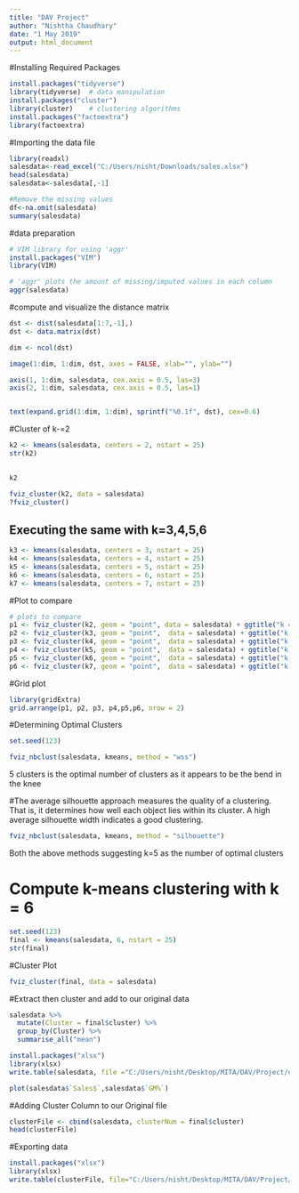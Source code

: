 ---
title: "DAV Project"
author: "Nishtha Chaudhary"
date: "1 May 2019"
output: html_document
---


#Installing Required Packages

```{r}
install.packages("tidyverse")
library(tidyverse)  # data manipulation
install.packages("cluster")
library(cluster)    # clustering algorithms
install.packages("factoextra")
library(factoextra)
```

#Importing the data file

```{r cars}
library(readxl)
salesdata<-read_excel("C:/Users/nisht/Downloads/sales.xlsx")
head(salesdata)
salesdata<-salesdata[,-1]

#Remove the missing values
df<-na.omit(salesdata)
summary(salesdata)

```

#data preparation

```{r}
# VIM library for using 'aggr'
install.packages("VIM")
library(VIM)

# 'aggr' plots the amount of missing/imputed values in each column
aggr(salesdata)
```



#compute and visualize the distance matrix

```{r}
dst <- dist(salesdata[1:7,-1],)
dst <- data.matrix(dst)

dim <- ncol(dst)

image(1:dim, 1:dim, dst, axes = FALSE, xlab="", ylab="")

axis(1, 1:dim, salesdata, cex.axis = 0.5, las=3)
axis(2, 1:dim, salesdata, cex.axis = 0.5, las=1)


text(expand.grid(1:dim, 1:dim), sprintf("%0.1f", dst), cex=0.6)


````
#Cluster of k-=2

```{r}

k2 <- kmeans(salesdata, centers = 2, nstart = 25)
str(k2)
  
```

```{r}
k2
```

```{r pressure, echo=FALSE}
fviz_cluster(k2, data = salesdata)
?fviz_cluster()
```


## Executing the same with k=3,4,5,6

```{r}
k3 <- kmeans(salesdata, centers = 3, nstart = 25)
k4 <- kmeans(salesdata, centers = 4, nstart = 25)
k5 <- kmeans(salesdata, centers = 5, nstart = 25)
k6 <- kmeans(salesdata, centers = 6, nstart = 25)
k7 <- kmeans(salesdata, centers = 7, nstart = 25)

```

#Plot to compare

```{r}
# plots to compare
p1 <- fviz_cluster(k2, geom = "point", data = salesdata) + ggtitle("k = 2")
p2 <- fviz_cluster(k3, geom = "point",  data = salesdata) + ggtitle("k = 3")
p3 <- fviz_cluster(k4, geom = "point",  data = salesdata) + ggtitle("k = 4")
p4 <- fviz_cluster(k5, geom = "point",  data = salesdata) + ggtitle("k = 5")
p5 <- fviz_cluster(k6, geom = "point",  data = salesdata) + ggtitle("k = 6")
p6 <- fviz_cluster(k7, geom = "point",  data = salesdata) + ggtitle("k = 7")

```

#Grid plot

```{r pressure, echo=FALSE}
library(gridExtra)
grid.arrange(p1, p2, p3, p4,p5,p6, nrow = 2)
```



#Determining Optimal Clusters

```{r pressure, echo=FALSE}
set.seed(123)

fviz_nbclust(salesdata, kmeans, method = "wss")
```
5 clusters is the optimal number of clusters as it appears to be the bend in the knee

#The average silhouette approach measures the quality of a clustering. That is, it determines how well each object lies within its cluster. A high average silhouette width indicates a good clustering.

```{r pressure, echo=FALSE}
fviz_nbclust(salesdata, kmeans, method = "silhouette")
```
Both the above methods suggesting k=5 as the number of optimal clusters

# Compute k-means clustering with k = 6
```{r }
set.seed(123)
final <- kmeans(salesdata, 6, nstart = 25)
str(final)
```

#Cluster Plot

```{r}
fviz_cluster(final, data = salesdata)
```

#Extract then cluster and add to our original data

```{r}
salesdata %>%
  mutate(Cluster = final$cluster) %>%
  group_by(Cluster) %>%
  summarise_all("mean")

install.packages("xlsx")
library(xlsx)
write.table(salesdata, file ="C:/Users/nisht/Desktop/MITA/DAV/Project/cluster.csv",sep=',')
```

```{r}
plot(salesdata$`Sales$`,salesdata$`GM%`)
```

#Adding Cluster Column to our Original file

```{r}
clusterFile <- cbind(salesdata, clusterNum = final$cluster)
head(clusterFile)
```

#Exporting data

```{r}
install.packages("xlsx")
library(xlsx)
write.table(clusterFile, file="C:/Users/nisht/Desktop/MITA/DAV/Project/clusterFile.csv",sep=',')
```

